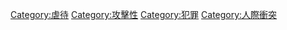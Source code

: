 {{Commonscat|Bullying}}
{{Cat main}}

{{DEFAULTSORT:Bullying}}
[[Category:虐待|Category:虐待]]
[[Category:攻擊性|Category:攻擊性]]
[[Category:犯罪|Category:犯罪]]
[[Category:人際衝突|Category:人際衝突]]